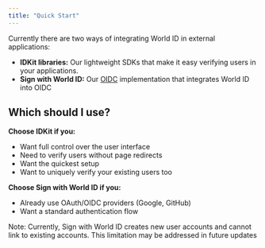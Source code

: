 ```yaml
---
title: "Quick Start"
---
```


Currently there are two ways of integrating World ID in external applications:

- **IDKit libraries:** Our lightweight SDKs that make it easy verifying users in your applications.
- **Sign with World ID:** Our [OIDC](https://openid.net/developers/how-connect-works/) implementation that integrates World ID into OIDC

## Which should I use?

**Choose IDKit if you:**

- Want full control over the user interface
- Need to verify users without page redirects
- Want the quickest setup
- Want to uniquely verify your existing users too

**Choose Sign with World ID if you:**

- Already use OAuth/OIDC providers (Google, GitHub)
- Want a standard authentication flow

<Info>
Note: Currently, Sign with World ID creates new user accounts and cannot link to existing accounts. This limitation may be addressed in future updates
</Info>